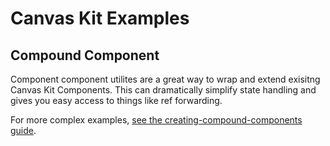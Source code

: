 

<Meta title="Examples/Compound Component" />

# Canvas Kit Examples

## Compound Component

Component component utilites are a great way to wrap and extend exisitng Canvas Kit Components. This
can dramatically simplify state handling and gives you easy access to things like ref forwarding.

For more complex examples,
[see the creating-compound-components guide](https://workday.github.io/canvas-kit/?path=/docs/guides-creating-compound-components--page).

<ExampleCodeBlock code={Template} />
